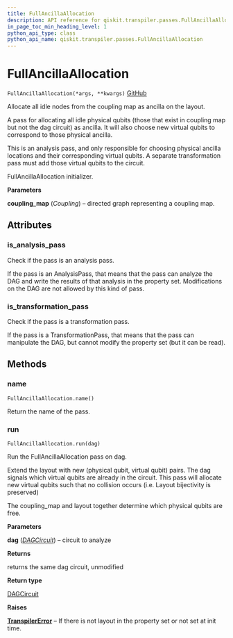 ```yaml
---
title: FullAncillaAllocation
description: API reference for qiskit.transpiler.passes.FullAncillaAllocation
in_page_toc_min_heading_level: 1
python_api_type: class
python_api_name: qiskit.transpiler.passes.FullAncillaAllocation
---
```


# FullAncillaAllocation

<span id="qiskit.transpiler.passes.FullAncillaAllocation" />

`FullAncillaAllocation(*args, **kwargs)` [GitHub](https://github.com/qiskit/qiskit/tree/stable/0.14/qiskit/transpiler/passes/layout/full_ancilla_allocation.py "view source code")

Allocate all idle nodes from the coupling map as ancilla on the layout.

A pass for allocating all idle physical qubits (those that exist in coupling map but not the dag circuit) as ancilla. It will also choose new virtual qubits to correspond to those physical ancilla.

<Admonition title="Note" type="note">
  This is an analysis pass, and only responsible for choosing physical ancilla locations and their corresponding virtual qubits. A separate transformation pass must add those virtual qubits to the circuit.
</Admonition>

FullAncillaAllocation initializer.

**Parameters**

**coupling\_map** (*Coupling*) – directed graph representing a coupling map.

## Attributes

### is\_analysis\_pass

Check if the pass is an analysis pass.

If the pass is an AnalysisPass, that means that the pass can analyze the DAG and write the results of that analysis in the property set. Modifications on the DAG are not allowed by this kind of pass.

### is\_transformation\_pass

Check if the pass is a transformation pass.

If the pass is a TransformationPass, that means that the pass can manipulate the DAG, but cannot modify the property set (but it can be read).

## Methods

### name

<span id="qiskit.transpiler.passes.FullAncillaAllocation.name" />

`FullAncillaAllocation.name()`

Return the name of the pass.

### run

<span id="qiskit.transpiler.passes.FullAncillaAllocation.run" />

`FullAncillaAllocation.run(dag)`

Run the FullAncillaAllocation pass on dag.

Extend the layout with new (physical qubit, virtual qubit) pairs. The dag signals which virtual qubits are already in the circuit. This pass will allocate new virtual qubits such that no collision occurs (i.e. Layout bijectivity is preserved)

The coupling\_map and layout together determine which physical qubits are free.

**Parameters**

**dag** ([*DAGCircuit*](qiskit.dagcircuit.DAGCircuit "qiskit.dagcircuit.DAGCircuit")) – circuit to analyze

**Returns**

returns the same dag circuit, unmodified

**Return type**

[DAGCircuit](qiskit.dagcircuit.DAGCircuit "qiskit.dagcircuit.DAGCircuit")

**Raises**

[**TranspilerError**](qiskit.transpiler.TranspilerError "qiskit.transpiler.TranspilerError") – If there is not layout in the property set or not set at init time.


